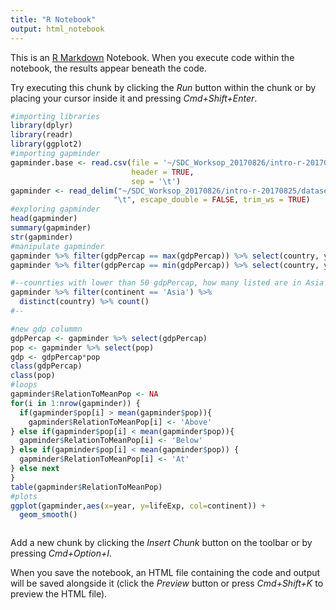```yaml
---
title: "R Notebook"
output: html_notebook
---
```


This is an [R Markdown](http://rmarkdown.rstudio.com) Notebook. When you execute code within the notebook, the results appear beneath the code. 

Try executing this chunk by clicking the *Run* button within the chunk or by placing your cursor inside it and pressing *Cmd+Shift+Enter*. 

```r
#importing libraries
library(dplyr)
library(readr)
library(ggplot2)
#importing gapminder
gapminder.base <- read.csv(file = '~/SDC_Worksop_20170826/intro-r-20170825/datasets/gapminder.txt', 
                           header = TRUE, 
                           sep = '\t')
gapminder <- read_delim("~/SDC_Worksop_20170826/intro-r-20170825/datasets/gapminder.txt", 
                       "\t", escape_double = FALSE, trim_ws = TRUE)
#exploring gapminder
head(gapminder)
summary(gapminder)
str(gapminder)
#manipulate gapminder
gapminder %>% filter(gdpPercap == max(gdpPercap)) %>% select(country, year)
gapminder %>% filter(gdpPercap == min(gdpPercap)) %>% select(country, year)

#--counrties with lower than 50 gdpPercap, how many listed are in Asia
gapminder %>% filter(continent == 'Asia') %>% 
  distinct(country) %>% count()
#--

#new gdp colummn
gdpPercap <- gapminder %>% select(gdpPercap)
pop <- gapminder %>% select(pop)
gdp <- gdpPercap*pop
class(gdpPercap)
class(pop)
#loops
gapminder$RelationToMeanPop <- NA
for(i in 1:nrow(gapminder)) {
  if(gapminder$pop[i] > mean(gapminder$pop)){
    gapminder$RelationToMeanPop[i] <- 'Above'
} else if(gapminder$pop[i] < mean(gapminder$pop)){
  gapminder$RelationToMeanPop[i] <- 'Below'
} else if(gapminder$pop[i] < mean(gapminder$pop)) {
  gapminder$RelationToMeanPop[i] <- 'At'
} else next
} 
table(gapminder$RelationToMeanPop)
#plots
ggplot(gapminder,aes(x=year, y=lifeExp, col=continent)) +
  geom_smooth()



```

Add a new chunk by clicking the *Insert Chunk* button on the toolbar or by pressing *Cmd+Option+I*.

When you save the notebook, an HTML file containing the code and output will be saved alongside it (click the *Preview* button or press *Cmd+Shift+K* to preview the HTML file).

